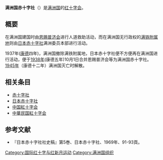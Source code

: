 {{Refimprove|time=2020-08-08T05:57:15+00:00}}
'''满洲国赤十字社'''（{{lang-ja|満州国赤十字社}}）是[[满洲国|满洲国]]的[[国际红十字与红新月运动|红十字会]]。

== 概要 ==
在满洲国建国时由[[恩赐普济会|恩赐普济会]]进行人道救助活动，而在满洲国无行政权的[[南滿洲鐵道|满铁]][[滿鐵附屬地|附属地]]则由[[日本赤十字社|日本赤十字社]]满洲委员本部进行活动。

1937年([[康德_(满洲国)|康德]]四年)，满洲国撤除满铁附属地，日本赤十字社便不方便再在满洲国进行活动，便于[[1938年|1938年]](康德五年)10月1日合并恩赐普济会等为满洲国赤十字社。[[1945年|1945年]]（康德十二年）满洲国灭亡时解散。

== 相关条目 ==

* [[国际红十字与红新月运动|赤十字社]]
* [[日本赤十字社|日本赤十字社]]
* [[中国红十字会|中国紅十字会]]
* [[中華民國紅十字會|中華民国紅十字会]]

== 参考文献 ==

* 『日本赤十字社社史稿』第5巻、日本赤十字社、1969年、91-93頁。
[[Category:国际红十字与红新月运动|Category:国际红十字与红新月运动]]
[[Category:满洲国组织|Category:满洲国组织]]